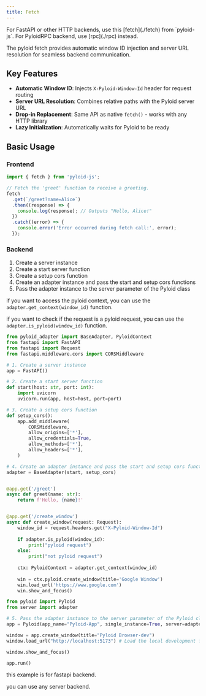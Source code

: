 ```yaml
---
title: Fetch
---
```


<Callout type='info'>
  For <span className='text-primary'>FastAPI or other HTTP backends</span>, use
  this [fetch](./fetch) from `pyloid-js`.
</Callout>

<Callout type='warning'>
  For <span className='text-primary'>PyloidRPC backend</span>, use [rpc](./rpc)
  instead.
</Callout>

The pyloid fetch provides automatic window ID injection and server URL resolution for seamless backend communication.

## Key Features

- **Automatic Window ID**: Injects `X-Pyloid-Window-Id` header for request routing
- **Server URL Resolution**: Combines relative paths with the Pyloid server URL
- **Drop-in Replacement**: Same API as native `fetch()` - works with any HTTP library
- **Lazy Initialization**: Automatically waits for Pyloid to be ready

## Basic Usage

### Frontend

```javascript
import { fetch } from 'pyloid-js';

// Fetch the 'greet' function to receive a greeting.
fetch
  .get(`/greet?name=Alice`)
  .then((response) => {
    console.log(response); // Outputs "Hello, Alice!"
  })
  .catch((error) => {
    console.error('Error occurred during fetch call:', error);
  });
```

### Backend

1. Create a server instance
2. Create a start server function
3. Create a setup cors function
4. Create an adapter instance and pass the start and setup cors functions
5. Pass the adapter instance to the server parameter of the Pyloid class

if you want to access the pyloid context, you can use the `adapter.get_context(window_id)` function.

if you want to check if the request is a pyloid request, you can use the `adapter.is_pyloid(window_id)` function.

```python tab="src-pyloid/server.py"
from pyloid_adapter import BaseAdapter, PyloidContext
from fastapi import FastAPI
from fastapi import Request
from fastapi.middleware.cors import CORSMiddleware

# 1. Create a server instance
app = FastAPI()

# 2. Create a start server function
def start(host: str, port: int):
	import uvicorn
	uvicorn.run(app, host=host, port=port)

# 3. Create a setup cors function
def setup_cors():
	app.add_middleware(
		CORSMiddleware,
		allow_origins=['*'],
		allow_credentials=True,
		allow_methods=['*'],
		allow_headers=['*'],
	)

# 4. Create an adapter instance and pass the start and setup cors functions
adapter = BaseAdapter(start, setup_cors)


@app.get('/greet')
async def greet(name: str):
	return f'Hello, {name}!'


@app.get('/create_window')
async def create_window(request: Request):
	window_id = request.headers.get("X-Pyloid-Window-Id")
 
	if adapter.is_pyloid(window_id):
		print("pyloid request")
	else:
		print("not pyloid request")
  
	ctx: PyloidContext = adapter.get_context(window_id) 
 
	win = ctx.pyloid.create_window(title='Google Window')
	win.load_url('https://www.google.com')
	win.show_and_focus()

```

```python tab="src-pyloid/main.py"
from pyloid import Pyloid
from server import adapter

# 5. Pass the adapter instance to the server parameter of the Pyloid class
app = Pyloid(app_name="Pyloid-App", single_instance=True, server=adapter)

window = app.create_window(title="Pyloid Browser-dev")
window.load_url("http://localhost:5173") # Load the local development frontend url

window.show_and_focus()

app.run()
```

this example is for fastapi backend.

you can use any server backend.